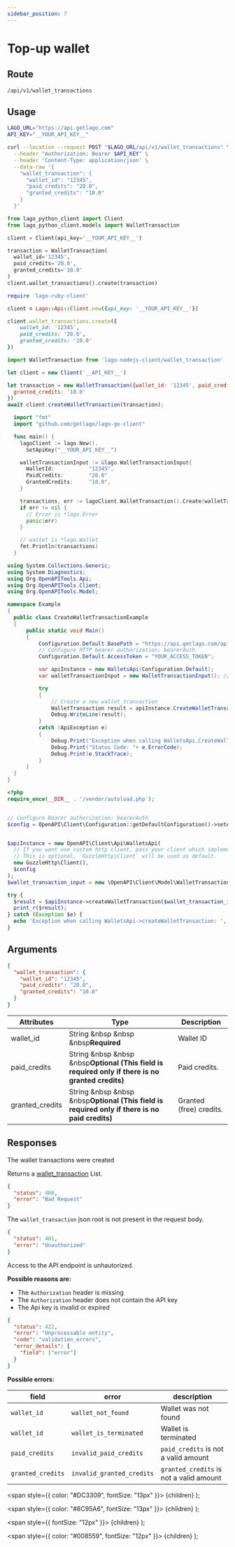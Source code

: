 ```yaml
---
sidebar_position: 7
---
```



# Top-up wallet

## Route

```curl title="POST"
/api/v1/wallet_transactions
```

## Usage

<Tabs groupId="prog-language">
  <TabItem value="curl" label="Curl" default>

  ```bash
  LAGO_URL="https://api.getlago.com"
  API_KEY="__YOUR_API_KEY__"

  curl --location --request POST "$LAGO_URL/api/v1/wallet_transactions" \
    --header "Authorization: Bearer $API_KEY" \
    --header 'Content-Type: application/json' \
    --data-raw '{
      "wallet_transaction": {
        "wallet_id": "12345",
        "paid_credits": "20.0",
        "granted_credits": "10.0"
      }
    }'
  ```
  </TabItem>

  <TabItem value="python" label="Python">

  ```python
  from lago_python_client import Client
  from lago_python_client.models import WalletTransaction

  client = Client(api_key='__YOUR_API_KEY__')

  transaction = WalletTransaction(
    wallet_id='12345',
    paid_credits='20.0',
    granted_credits='10.0'
  )
  client.wallet_transactions().create(transaction)
  ```
  </TabItem>

  <TabItem value="ruby" label="Ruby">

  ```ruby
  require 'lago-ruby-client'

  client = Lago::Api::Client.new({api_key: '__YOUR_API_KEY__'})

  client.wallet_transactions.create({
      wallet_id: '12345',
      paid_credits: '20.0',
      granted_credits: '10.0'
  })
  ```
  </TabItem>

  <TabItem value="javascript" label="Node.js">

  ```javascript
  import WalletTransaction from 'lago-nodejs-client/wallet_transaction'

  let client = new Client('__API_KEY__')

  let transaction = new WalletTransaction({wallet_id: '12345', paid_credits: '20.0',
    granted_credits: '10.0'
  })
  await client.createWalletTransaction(transaction);
  ```
  </TabItem>

  <TabItem value="go" label="Go">

  ```go
    import "fmt"
    import "github.com/getlago/lago-go-client"

    func main() {
      lagoClient := lago.New().
        SetApiKey("__YOUR_API_KEY__")

      walletTransactionInput := &lago.WalletTransactionInput{
        WalletId:           "12345",
        PaidCredits:        "20.0"
        GrantedCredits:     "10.0",
      }

      transactions, err := lagoClient.WalletTransaction().Create(walletTransactionInput)
      if err != nil {
        // Error is *lago.Error
        panic(err)
      }

      // wallet is *lago.Wallet
      fmt.Println(transactions)
    }
  ```

  </TabItem>

  <TabItem value="csharp" label="C#">

  ```csharp
using System.Collections.Generic;
using System.Diagnostics;
using Org.OpenAPITools.Api;
using Org.OpenAPITools.Client;
using Org.OpenAPITools.Model;

namespace Example
{
    public class CreateWalletTransactionExample
    {
        public static void Main()
        {
            Configuration.Default.BasePath = "https://api.getlago.com/api/v1";
            // Configure HTTP bearer authorization: bearerAuth
            Configuration.Default.AccessToken = "YOUR_ACCESS_TOKEN";

            var apiInstance = new WalletsApi(Configuration.Default);
            var walletTransactionInput = new WalletTransactionInput(); // WalletTransactionInput | Wallet transaction payload

            try
            {
                // Create a new wallet transaction
                WalletTransaction result = apiInstance.CreateWalletTransaction(walletTransactionInput);
                Debug.WriteLine(result);
            }
            catch (ApiException e)
            {
                Debug.Print("Exception when calling WalletsApi.CreateWalletTransaction: " + e.Message );
                Debug.Print("Status Code: "+ e.ErrorCode);
                Debug.Print(e.StackTrace);
            }
        }
    }
}
  ```

  </TabItem>

  <TabItem value="php" label="PHP">

  ```php
<?php
require_once(__DIR__ . '/vendor/autoload.php');


// Configure Bearer authorization: bearerAuth
$config = OpenAPI\Client\Configuration::getDefaultConfiguration()->setAccessToken('YOUR_ACCESS_TOKEN');


$apiInstance = new OpenAPI\Client\Api\WalletsApi(
    // If you want use custom http client, pass your client which implements `GuzzleHttp\ClientInterface`.
    // This is optional, `GuzzleHttp\Client` will be used as default.
    new GuzzleHttp\Client(),
    $config
);
$wallet_transaction_input = new \OpenAPI\Client\Model\WalletTransactionInput(); // \OpenAPI\Client\Model\WalletTransactionInput | Wallet transaction payload

try {
    $result = $apiInstance->createWalletTransaction($wallet_transaction_input);
    print_r($result);
} catch (Exception $e) {
    echo 'Exception when calling WalletsApi->createWalletTransaction: ', $e->getMessage(), PHP_EOL;
}
  ```

  </TabItem>
</Tabs>

## Arguments

```json
{
  "wallet_transaction": {
    "wallet_id": "12345",
    "paid_credits": "20.0",
    "granted_credits": "10.0"
  }
}
```

| Attributes | Type | Description |
|--|--|--|
| wallet_id | String &nbsp &nbsp &nbsp<Required>**Required**</Required> | Wallet ID |
| paid_credits | String &nbsp &nbsp &nbsp<Optional>**Optional (This field is required only if there is no granted credits)**</Optional> | Paid credits. |
| granted_credits | String &nbsp &nbsp &nbsp<Optional>**Optional (This field is required only if there is no paid credits)**</Optional> | Granted (free) credits. |
## Responses

<Tabs>
  <TabItem value="200" label="HTTP 200" default>
  The wallet transactions were created

  Returns a [wallet_transaction](./wallet-transaction-object) List.
  </TabItem>

  <TabItem value="400" label="HTTP 400">

  ```json
  {
    "status": 400,
    "error": "Bad Request"
  }
  ```

  The `wallet_transaction` json root is not present in the request body.
  </TabItem>

  <TabItem value="401" label="HTTP 401">

  ```json
  {
    "status": 401,
    "error": "Unauthorized"
  }
  ```

  Access to the API endpoint is unhautorized.

  **Possible reasons are:**
  * The `Authorization` header is missing
  * The `Authorization` header does not contain the API key
  * The Api key is invalid or expired


  </TabItem>

  <TabItem value="422" label="HTTP 422">

  ```json
  {
    "status": 422,
    "error": "Unprocessable entity",
    "code": "validation_errors",
    "error_details": {
      "field": ["error"]
    }
  }
  ```

  **Possible errors:**

  | field | error | description |
  |--|--|--|
  | `wallet_id` | `wallet_not_found` | Wallet was not found |
  | `wallet_id` | `wallet_is_terminated` | Wallet is terminated |
  | `paid_credits` | `invalid_paid_credits` | `paid_credits` is not a valid amount |
  | `granted_credits` | `invalid_granted_credits` | `granted_credits` is not a valid amount |

  </TabItem>
</Tabs>



  <span
    style={{
      color: "#DC3309",
      fontSize: "13px"
    }}>
    {children}
  </span>
);

  <span
    style={{
      color: "#8C95A6",
      fontSize: "13px"
    }}>
    {children}
  </span>
);

  <span
    style={{
      fontSize: "12px"
    }}>
    {children}
  </span>
);

  <span
    style={{
      color: "#008559",
      fontSize: "12px"
    }}>
    {children}
  </span>
);
